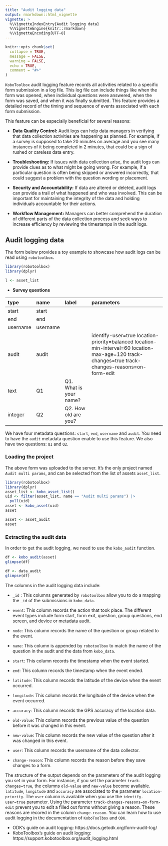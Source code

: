 ```yaml
---
title: "Audit logging data"
output: rmarkdown::html_vignette
vignette: >
  %\VignetteIndexEntry{Audit logging data}
  %\VignetteEngine{knitr::rmarkdown}
  %\VignetteEncoding{UTF-8}
---
```


```r
knitr::opts_chunk$set(
  collapse = TRUE,
  message = FALSE,
  warning = FALSE,
  echo = TRUE,
  comment = "#>"
)
```

`KoboToolbox` audit logging feature records all activities related to a specific form submission in a log file. This log file can include things like when the form was opened, when individual questions were answered, when the form was saved, and when it was finally submitted. This feature provides a detailed record of the timing and sequence of events associated with each form submission.

This feature can be especially beneficial for several reasons:

- **Data Quality Control:** Audit logs can help data managers in verifying that data collection activities are happening as planned. For example, if a survey is supposed to take 20 minutes on average and you see many instances of it being completed in 2 minutes, that could be a sign of rushed or careless data entry.

- **Troubleshooting:** If issues with data collection arise, the audit logs can provide clues as to what might be going wrong. For example, if a particular question is often being skipped or answered incorrectly, that could suggest a problem with the question wording or placement.

- **Security and Accountability:** If data are altered or deleted, audit logs can provide a trail of what happened and who was involved. This can be important for maintaining the integrity of the data and holding individuals accountable for their actions.

- **Workflow Management:** Managers can better comprehend the duration of different parts of the data collection process and seek ways to increase efficiency by reviewing the timestamps in the audit logs.

## Audit logging data

The form below provides a toy example to showcase how audit logs can be read using `robotoolbox`.

```r
library(robotoolbox)
library(dplyr)
```


```r
l <- asset_list
```

- **Survey questions**

| type      | name      | label                  | parameters                                                                |
|:-----------|:-----------|:------------------------|:---------------------------------------------------------------------------|
| start     | start     |                        |                                                                           |
| end       | end       |                        |                                                                           |
| username  | username  |                        |                                                                           |
| audit     | audit     |                        | identify-user=true location-priority=balanced location-min-interval=60 location-max-age=120 track-changes=true track-changes-reasons=on-form-edit |
| text      | Q1        | Q1. What is your name? |                                                                           |
| integer   | Q2        | Q2. How old are you?   |                                                                           |

We have four metadata questions: `start`, `end`, `username` and `audit`. You need to have the `audit` metadata question enable to use this feature. We also have two questions: `Q1` and `Q2`.

### Loading the project

The above form was uploaded to the server. It's the only project named `Audit multi params`, and can be selected from the list of assets `asset_list`.

```r
library(robotoolbox)
library(dplyr)
asset_list <- kobo_asset_list()
uid <- filter(asset_list, name == "Audit multi params") |>
  pull(uid)
asset <- kobo_asset(uid)
asset
```

```r
asset <- asset_audit
asset
```

### Extracting the audit data

In order to get the audit logging, we need to use the `kobo_audit` function.

```r
df <- kobo_audit(asset)
glimpse(df)
```

```r
df <- data_audit
glimpse(df)
```

The columns in the audit logging data include:

- `_id` : This columns generated by `robotoolbox` allow you to do a mapping the `_id` of the submissions in `kobo_data`.

- `event`: This column records the action that took place. The different event types include form start, form exit, question, group questions, end screen, and device or metadata audit.

- `node`: This column records the name of the question or group related to the event.

- `name`: This column is appended by `robotoolbox` to match the name of the question in the audit and the data from `kobo_data`.

- `start`: This column records the timestamp when the event started.

- `end`: This column records the timestamp when the event ended.

- `latitude`: This column records the latitude of the device when the event occurred.

- `longitude`: This column records the longitude of the device when the event occurred.

- `accuracy`: This column records the GPS accuracy of the location data.

- `old-value`: This column records the previous value of the question before it was changed in this event.

- `new-value`: This column records the new value of the question after it was changed in this event.

- `user`: This column records the username of the data collector.

- `change-reason`:  This column records the reason before they save changes to a form.

The structure of the output depends on the parameters of the audit logging you set in your form. For instance, if you set the parameter `track-changes=true`, the columns `old-value` and `new-value` become available. `latitude`, `longitude` and `accuracy` are associated to the parameter `location-priority`. The `user` column is available when you use the `identify-user=true` parameter.
Using the parameter `track-changes-reasons=on-form-edit` prevent you to edit a filled out forms without giving a reason. These reasons are recored in the column `change-reason`.
You can learn how to use audit logging in the documentation of `KoboToolbox` and `ODK`.

- ODK's guide on audit logging: https://docs.getodk.org/form-audit-log/
- KoboToolbox's guide on audit logging: https://support.kobotoolbox.org/audit_logging.html

